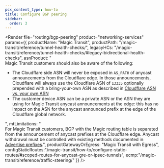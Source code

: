 ```yaml
---
pcx_content_type: how-to
title: Configure BGP peering
sidebar:
  order: 3
---
```



<Render
	file="routing/bgp-peering"
	product="networking-services"
	params={{
		productName: "Magic Transit",
		productPath: "/magic-transit/reference/tunnel-health-checks/",
		legacyHCs: "/magic-transit/reference/tunnel-health-checks/#legacy-bidirectional-health-checks",
		asnProduct: "<br /> Magic Transit customers should also be aware of the following: <br /> <ul><li>The Cloudflare side ASN will never be exposed in <code>AS_PATH</code> of anycast announcements from the Cloudflare edge. In those announcements, Cloudflare will always use the Cloudflare ASN of <code>13335</code> optionally prepended with a bring-your-own ASN as described in [Cloudflare ASN vs. your own ASN](/magic-transit/how-to/advertise-prefixes/#cloudflare-asn-vs-your-own-asn)</li><li>The customer device ASN can be a private ASN or the ASN they are using for Magic Transit anycast announcements at the edge: this has no impact on the ASN for the anycast announced prefix at the edge of the Cloudflare global network.</li></ul>",
		mtLimitations: "<br /> For Magic Transit customers, BGP with the Magic routing table is separated from the announcement of anycast prefixes at the Cloudflare edge. Anycast withdrawal must be controlled with existing methods documented in [Advertise prefixes](/magic-transit/how-to/advertise-prefixes/).",
		productGatewayOrEgress: "Magic Transit with Egress",
		configStaticRoutes:"/magic-transit/how-to/configure-static-routes/#scoped-routes-for-anycast-gre-or-ipsec-tunnels",
		ecmp:"/magic-transit/reference/traffic-steering/"
	}}
/>
